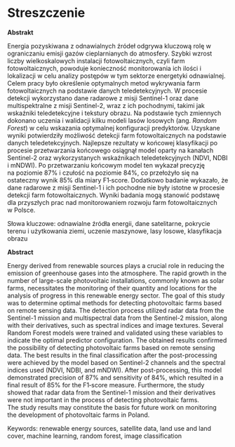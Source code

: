 # Streszczenie {.unnumbered}

**Abstrakt**

Energia pozyskiwana z odnawialnych źródeł odgrywa kluczową rolę w ograniczaniu emisji gazów cieplarnianych do atmosfery.
Szybki wzrost liczby wielkoskalowych instalacji fotowoltaicznych, czyli farm fotowoltaicznych, powoduje konieczność monitorowania ich ilości i lokalizacji w celu analizy postępów w tym sektorze energetyki odnawialnej.
Celem pracy było określenie optymalnych metod wykrywania farm fotowoltaicznych na podstawie danych teledetekcyjnych.
W procesie detekcji wykorzystano dane radarowe z misji Sentinel-1 oraz dane multispektralne z misji Sentinel-2, wraz z ich pochodnymi, takimi jak wskaźniki teledetekcyjne i tekstury obrazu.
Na podstawie tych zmiennych dokonano uczenia i walidacji kilku modeli lasów losowych (ang. *Random Forest*) w celu wskazania optymalnej konfiguracji predyktorów.
Uzyskane wyniki potwierdziły możliwość detekcji farm fotowoltaicznych na podstawie danych teledetekcyjnych.
Najlepsze rezultaty w końcowej klasyfikacji po procesie przetwarzania końcowego osiągnął model oparty na kanałach Sentinel-2 oraz wykorzystanych wskaźnikach teledetekcyjnych (NDVI, NDBI i mNDWI).
Po przetwarzaniu końcowym model ten wykazał precyzję na poziomie 87% i czułość na poziomie 84%, co przełożyło się na ostateczny wynik 85% dla miary F1&#8209;score.
Dodatkowo badanie wykazało, że dane radarowe z misji Sentinel-1 i ich pochodne nie były istotne w procesie detekcji farm fotowoltaicznych.
Wyniki badania mogą stanowić podstawę dla przyszłych prac nad monitorowaniem rozwoju farm fotowoltaicznych w Polsce.

Słowa kluczowe: odnawialne źródła energii, dane satelitarne, pokrycie terenu i użytkowania ziemi, uczenie maszynowe, lasy losowe, klasyfikacja obrazu

\newpage

**Abstract**

Energy derived from renewable sources plays a crucial role in reducing the emission of greenhouse gases into the atmosphere.
The rapid growth in the number of large-scale photovoltaic installations, commonly known as solar farms, necessitates the monitoring of their quantity and locations for the analysis of progress in this renewable energy sector.
The goal of this study was to determine optimal methods for detecting photovoltaic farms based on remote sensing data. The detection process utilized radar data from the Sentinel-1 mission and multispectral data from the Sentinel-2 mission, along with their derivatives, such as spectral indices and image textures.
Several Random Forest models were trained and validated using these variables to indicate the optimal predictor configuration.
The obtained results confirmed the possibility of detecting photovoltaic farms based on remote sensing data.
The best results in the final classification after the post-processing were achieved by the model based on Sentinel-2 channels and the spectral indices used (NDVI, NDBI, and mNDWI).
After post-processing, this model demonstrated precision of 87% and sensitivity of 84%, which resulted in a final result of 85% for the F1&#8209;score measure.
Furthermore, the study showed that radar data from the Sentinel-1 mission and their derivatives were not important in the process of detecting photovoltaic farms.
The study results may constitute the basis for future work on monitoring the development of photovoltaic farms in Poland.

Keywords: renewable energy sources, satellite data, land use and land cover, machine learning, random forest, image classification

\newpage

\setstretch{1.2}\sf\tighttoc\doublespacing
